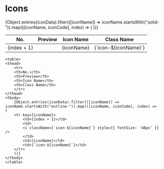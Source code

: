 
<Meta title="Design System/Icons" />

# Icons

<Description of="Icons" />

<div style={{display:'flex', gap:'28px', alignItems: 'flex-start'}}>
    <table>
    <thead>
        <tr>
        <th>No.</th>
        <th>Preview</th>
        <th>Icon Name</th>
        <th>Class Name</th>
        </tr>
    </thead>
    <tbody>
        {Object.entries(iconData).filter(([iconName]) => iconName.startsWith("solid-")).map(([iconName, iconCode], index) => (
        <tr key={iconName}>
            <td>{index + 1}</td>
            <td>
            <i className={`icon-${iconName}`} style={{ fontSize: '48px' }} />
            </td>
            <td>{iconName}</td>
            <td>{`icon-${iconName}`}</td>
        </tr>
        ))}
    </tbody>
    </table>


    <table>
    <thead>
        <tr>
        <th>No.</th>
        <th>Preview</th>
        <th>Icon Name</th>
        <th>Class Name</th>
        </tr>
    </thead>
    <tbody>
        {Object.entries(iconData).filter(([iconName]) => iconName.startsWith("outline-")).map(([iconName, iconCode], index) => (
        <tr key={iconName}>
            <td>{index + 1}</td>
            <td>
            <i className={`icon-${iconName}`} style={{ fontSize: '48px' }} />
            </td>
            <td>{iconName}</td>
            <td>{`icon-${iconName}`}</td>
        </tr>
        ))}
    </tbody>
    </table>
</div>